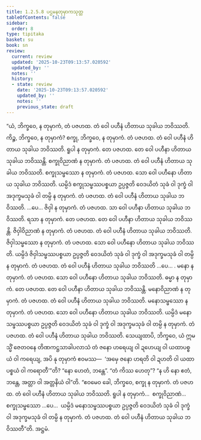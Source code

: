 ```yaml
---
title: 1.2.5.8 ပဌမနတုမှာကသုတ္တ
tableOfContents: false
sidebar:
  order: 8
type: tipitaka
basket: su
book: sn
review:
  current: review
  updated: '2025-10-23T09:13:57.020592'
  updated_by: ''
  notes: ''
  history:
  - state: review
    date: '2025-10-23T09:13:57.020592'
    updated_by: ''
    notes: ''
    previous_state: draft
---
```



<ReviewStatus review={frontmatter.review} showDetails={true} />

<HypothesisAnnotation frontmatter={frontmatter} />

<DynamicBreadcrumb />

<Division number="101" book="sn" e="ch" v="18" p="296">

<Paragraph number="527" book="sn">
“ယံ, ဘိက္ခဝေ, န တုမှာကံ, တံ ပဇဟထ. တံ ဝေါ ပဟီနံ ဟိတာယ သုခါယ ဘဝိဿတိ. ကိဉ္စ, ဘိက္ခဝေ, န တုမှာကံ? စက္ခု, ဘိက္ခဝေ, န တုမှာကံ. တံ ပဇဟထ. တံ ဝေါ ပဟီနံ ဟိတာယ သုခါယ ဘဝိဿတိ. ရူပါ န တုမှာကံ. တေ ပဇဟထ. တေ ဝေါ ပဟီနာ ဟိတာယ သုခါယ ဘဝိဿန္တိ. စက္ခုဝိညာဏံ န တုမှာကံ. တံ ပဇဟထ. တံ ဝေါ ပဟီနံ ဟိတာယ သုခါယ ဘဝိဿတိ. စက္ခုသမ္ဖဿော န တုမှာကံ. တံ ပဇဟထ. သော ဝေါ ပဟီနော ဟိတာယ သုခါယ ဘဝိဿတိ. ယမ္ပိဒံ စက္ခုသမ္ဖဿပစ္စယာ ဥပ္ပဇ္ဇတိ ဝေဒယိတံ သုခံ ဝါ ဒုက္ခံ ဝါ အဒုက္ခမသုခံ ဝါ တမ္ပိ န တုမှာကံ. တံ ပဇဟထ. တံ ဝေါ ပဟီနံ ဟိတာယ သုခါယ ဘဝိဿတိ. …ပေ…
</Paragraph>

<Paragraph number="528" book="sn">
ဇိဝှါ န တုမှာကံ. တံ ပဇဟထ. သာ ဝေါ ပဟီနာ ဟိတာယ သုခါယ ဘဝိဿတိ. ရသာ န တုမှာကံ. တေ ပဇဟထ. တေ ဝေါ ပဟီနာ ဟိတာယ သုခါယ ဘဝိဿန္တိ. ဇိဝှါဝိညာဏံ န တုမှာကံ. တံ ပဇဟထ. တံ ဝေါ ပဟီနံ ဟိတာယ သုခါယ ဘဝိဿတိ. ဇိဝှါသမ္ဖဿော န တုမှာကံ. တံ ပဇဟထ. သော ဝေါ ပဟီနော ဟိတာယ သုခါယ ဘဝိဿတိ. ယမ္ပိဒံ ဇိဝှါသမ္ဖဿပစ္စယာ ဥပ္ပဇ္ဇတိ ဝေဒယိတံ သုခံ ဝါ ဒုက္ခံ ဝါ အဒုက္ခမသုခံ ဝါ တမ္ပိ န တုမှာကံ. တံ ပဇဟထ. တံ ဝေါ ပဟီနံ ဟိတာယ သုခါယ ဘဝိဿတိ …ပေ… .
</Paragraph>

<Paragraph number="529" book="sn">
မနော န တုမှာကံ. တံ ပဇဟထ. သော ဝေါ ပဟီနော ဟိတာယ သုခါယ ဘဝိဿတိ. ဓမ္မာ န တုမှာကံ. တေ ပဇဟထ. တေ ဝေါ ပဟီနာ ဟိတာယ သုခါယ ဘဝိဿန္တိ. မနောဝိညာဏံ န တုမှာကံ. တံ ပဇဟထ. တံ ဝေါ ပဟီနံ ဟိတာယ သုခါယ ဘဝိဿတိ. မနောသမ္ဖဿော န တုမှာကံ. တံ ပဇဟထ. သော ဝေါ ပဟီနော ဟိတာယ သုခါယ ဘဝိဿတိ. ယမ္ပိဒံ မနောသမ္ဖဿပစ္စယာ ဥပ္ပဇ္ဇတိ ဝေဒယိတံ သုခံ ဝါ ဒုက္ခံ ဝါ အဒုက္ခမသုခံ ဝါ တမ္ပိ န တုမှာကံ. တံ ပဇဟထ. တံ ဝေါ ပဟီနံ ဟိတာယ သုခါယ ဘဝိဿတိ.
</Paragraph>

<Paragraph number="530" book="sn">
သေယျထာပိ, ဘိက္ခဝေ, ယံ ဣမသ္မိံ ဇေတဝနေ တိဏကဋ္ဌသာခါပလာသံ တံ ဇနော ဟရေယျ ဝါ ဍဟေယျ ဝါ ယထာပစ္စယံ ဝါ ကရေယျ, အပိ နု တုမှာကံ ဧဝမဿ—  ‘အမှေ ဇနော ဟရတိ ဝါ ဍဟတိ ဝါ ယထာပစ္စယံ ဝါ ကရောတီ’”တိ?
</Paragraph>

<Paragraph number="531" book="sn">
“နော ဟေတံ, ဘန္တေ”.
</Paragraph>

<Paragraph number="532" book="sn">
“တံ ကိဿ ဟေတု”?
</Paragraph>

<Paragraph number="533" book="sn">
“န ဟိ နော ဧတံ, ဘန္တေ, အတ္တာ ဝါ အတ္တနိယံ ဝါ”တိ.
</Paragraph>

<Paragraph number="534" book="sn">
“ဧဝမေဝ ခေါ, ဘိက္ခဝေ, စက္ခု န တုမှာကံ. တံ ပဇဟထ. တံ ဝေါ ပဟီနံ ဟိတာယ သုခါယ ဘဝိဿတိ. ရူပါ န တုမှာကံ…  စက္ခုဝိညာဏံ…  စက္ခုသမ္ဖဿော …ပေ…  ယမ္ပိဒံ မနောသမ္ဖဿပစ္စယာ ဥပ္ပဇ္ဇတိ ဝေဒယိတံ သုခံ ဝါ ဒုက္ခံ ဝါ အဒုက္ခမသုခံ ဝါ တမ္ပိ န တုမှာကံ. တံ ပဇဟထ. တံ ဝေါ ပဟီနံ ဟိတာယ သုခါယ ဘဝိဿတီ”တိ.

</Paragraph>
</Division>

<Paragraph number="535" type="center" book="sn">
အဋ္ဌမံ.
</Paragraph>
